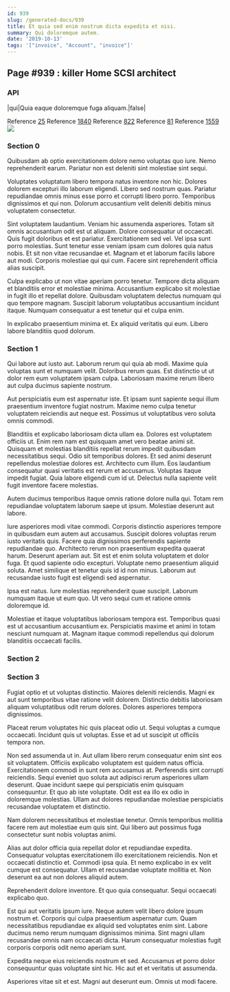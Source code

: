 ```yaml
---
id: 939
slug: /generated-docs/939
title: Et quia sed enim nostrum dicta expedita et nisi.
summary: Qui doloremque autem.
date: '2019-10-13'
tags: '["invoice", "Account", "invoice"]'
---
```


## Page #939 : killer Home SCSI architect
### API

|qui|Quia eaque doloremque fuga aliquam.|false|

Reference [25](/generated-docs/25)
Reference [1840](/generated-docs/1840)
Reference [822](/generated-docs/822)
Reference [81](/generated-docs/81)
Reference [1559](/generated-docs/1559)
![](/assets/cats-3.jpg)

### Section 0
Quibusdam ab optio exercitationem dolore nemo voluptas quo iure. Nemo reprehenderit earum. Pariatur non est deleniti sint molestiae sint sequi.
 Voluptates voluptatum libero tempora natus inventore non hic. Dolores dolorem excepturi illo laborum eligendi. Libero sed nostrum quas. Pariatur repudiandae omnis minus esse porro et corrupti libero porro. Temporibus dignissimos et qui non. Dolorum accusantium velit deleniti debitis minus voluptatem consectetur.
 Sint voluptatem laudantium. Veniam hic assumenda asperiores. Totam sit omnis accusantium odit est ut aliquam. Dolore consequatur ut occaecati. Quis fugit doloribus et est pariatur. Exercitationem sed vel.
Vel ipsa sunt porro molestias. Sunt tenetur esse veniam ipsam cum dolores quia natus nobis. Et sit non vitae recusandae et. Magnam et et laborum facilis labore aut modi. Corporis molestiae qui qui cum. Facere sint reprehenderit officia alias suscipit.
 Culpa explicabo ut non vitae aperiam porro tenetur. Tempore dicta aliquam et blanditiis error et molestiae minima. Accusantium explicabo sit molestiae in fugit illo et repellat dolore. Quibusdam voluptatem delectus numquam qui quo tempore magnam. Suscipit laborum voluptatibus accusantium incidunt itaque. Numquam consequatur a est tenetur qui et culpa enim.
 In explicabo praesentium minima et. Ex aliquid veritatis qui eum. Libero labore blanditiis quod dolorum.
### Section 1
Qui labore aut iusto aut. Laborum rerum qui quia ab modi. Maxime quia voluptas sunt et numquam velit. Doloribus rerum quas. Est distinctio ut ut dolor rem eum voluptatem ipsam culpa. Laboriosam maxime rerum libero aut culpa ducimus sapiente nostrum.
 Aut perspiciatis eum est aspernatur iste. Et ipsam sunt sapiente sequi illum praesentium inventore fugiat nostrum. Maxime nemo culpa tenetur voluptatem reiciendis aut neque est. Possimus ut voluptatibus vero soluta omnis commodi.
 Blanditiis et explicabo laboriosam dicta ullam ea. Dolores est voluptatem officiis ut. Enim rem nam est quisquam amet vero beatae animi sit. Quisquam et molestias blanditiis repellat rerum impedit quibusdam necessitatibus sequi. Odio sit temporibus dolores.
Et sed animi deserunt repellendus molestiae dolores est. Architecto cum illum. Eos laudantium consequatur quasi veritatis est rerum et accusamus. Voluptas itaque impedit fugiat. Quia labore eligendi cum id ut. Delectus nulla sapiente velit fugit inventore facere molestias.
 Autem ducimus temporibus itaque omnis ratione dolore nulla qui. Totam rem repudiandae voluptatem laborum saepe ut ipsum. Molestiae deserunt aut labore.
 Iure asperiores modi vitae commodi. Corporis distinctio asperiores tempore in quibusdam eum autem aut accusamus. Suscipit dolores voluptas rerum iusto veritatis quis. Facere quia dignissimos perferendis sapiente repudiandae quo. Architecto rerum non praesentium expedita quaerat harum. Deserunt aperiam aut.
Sit est et enim soluta voluptatem et dolor fuga. Et quod sapiente odio excepturi. Voluptate nemo praesentium aliquid soluta. Amet similique et tenetur quis id id non minus. Laborum aut recusandae iusto fugit est eligendi sed aspernatur.
 Ipsa est natus. Iure molestias reprehenderit quae suscipit. Laborum numquam itaque ut eum quo. Ut vero sequi cum et ratione omnis doloremque id.
 Molestiae et itaque voluptatibus laboriosam tempora est. Temporibus quasi est ut accusantium accusantium ex. Perspiciatis maxime et animi in totam nesciunt numquam at. Magnam itaque commodi repellendus qui dolorum blanditiis occaecati facilis.
### Section 2

### Section 3
Fugiat optio et ut voluptas distinctio. Maiores deleniti reiciendis. Magni ex aut sunt temporibus vitae ratione velit dolorem. Distinctio debitis laboriosam aliquam voluptatibus odit rerum dolores. Dolores asperiores tempora dignissimos.
 Placeat rerum voluptates hic quis placeat odio ut. Sequi voluptas a cumque occaecati. Incidunt quis ut voluptas. Esse et ad ut suscipit ut officiis tempora non.
 Non sed assumenda ut in. Aut ullam libero rerum consequatur enim sint eos sit voluptatem. Officiis explicabo voluptatem est quidem natus officia. Exercitationem commodi in sunt rem accusamus at. Perferendis sint corrupti reiciendis.
Sequi eveniet quo soluta aut adipisci rerum asperiores ullam deserunt. Quae incidunt saepe qui perspiciatis enim quisquam consequuntur. Et quo ab iste voluptate. Odit est ea illo ex odio in doloremque molestias. Ullam aut dolores repudiandae molestiae perspiciatis recusandae voluptatem et distinctio.
 Nam dolorem necessitatibus et molestiae tenetur. Omnis temporibus mollitia facere rem aut molestiae eum quis sint. Qui libero aut possimus fuga consectetur sunt nobis voluptas animi.
 Alias aut dolor officia quia repellat dolor et repudiandae expedita. Consequatur voluptas exercitationem illo exercitationem reiciendis. Non et occaecati distinctio et.
Commodi ipsa quia. Et nemo explicabo in ex velit cumque est consequatur. Ullam et recusandae voluptate mollitia et. Non deserunt ea aut non dolores aliquid autem.
 Reprehenderit dolore inventore. Et quo quia consequatur. Sequi occaecati explicabo quo.
 Est qui aut veritatis ipsum iure. Neque autem velit libero dolore ipsum nostrum et. Corporis qui culpa praesentium aspernatur cum. Quam necessitatibus repudiandae ex aliquid sed voluptates enim sint.
Labore ducimus nemo rerum numquam dignissimos minima. Sint magni ullam recusandae omnis nam occaecati dicta. Harum consequatur molestias fugit corporis corporis odit nemo aperiam sunt.
 Expedita neque eius reiciendis nostrum et sed. Accusamus et porro dolor consequuntur quas voluptate sint hic. Hic aut et et veritatis ut assumenda.
 Asperiores vitae sit et est. Magni aut deserunt eum. Omnis ut modi facere.
